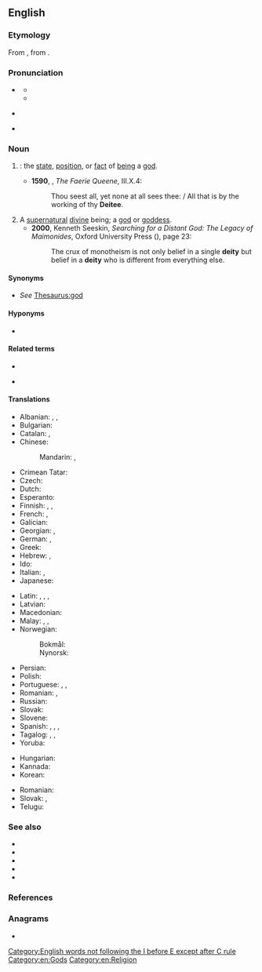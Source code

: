 {{also|$DEITY}}
==English==
{{wikipedia}}

===Etymology===
{{PIE root|en|dyew}}
From {{etyl|frm|en}} {{m|frm|deité}}, from {{etyl|la|en}} {{m|la|deitās}}.

===Pronunciation===
* {{a|RP}} {{IPA|/ˈdiː.ɪ.ti/|/ˈdeɪ.ɪ.ti/|lang=en}}
** {{audio|en-uk-deity1.ogg|More traditional UK pronunciation|lang=en}}
** {{audio|en-uk-deity2.ogg|Alternative UK pronunciation<ref>{{cite-book|title=The American Heritage Book of English Usage: A Practical and Authoritative Guide to Contemporary English|location=Boston, Mass.|publisher=[[w:Houghton Mifflin Harcourt|Houghton Mifflin]]|year=1996|isbn=978-0-395-76785-6}}.</ref>|lang=en}}
* {{a|GA}} {{IPA|/ˈdi.ə.ti/|[ˈdi.ə.ɾi]|lang=en}}
* {{hyphenation|de|i|ty|lang=en}}
<!-- 3 syllable words !-->

===Noun===
{{en-noun|deities}}

# {{altname|divinity|lang=en|nodot=a}}: the [[state]], [[position]], or [[fact]] of [[being]] a [[god]]. {{defdate|from 14th c.}}
#* '''1590''', {{w|Edmund Spenser}}, ''The Faerie Queene'', III.X.4:
#*: Thou seest all, yet none at all sees thee: / All that is by the working of thy '''Deitee'''.
# A [[supernatural]] [[divine]] being; a [[god]] or [[goddess]]. {{defdate|from 14th c.}}
#* '''2000''', Kenneth Seeskin, ''Searching for a Distant God: The Legacy of Maimonides'', Oxford University Press ({{ISBN|9780195344080}}), page 23:
#*: The crux of monotheism is not only belief in a single '''deity''' but belief in a '''deity''' who is different from everything else.

====Synonyms====
* {{sense|a god}} ''See'' [[Thesaurus:god]]

====Hyponyms====
* {{l|en|household deity}}

====Related terms====
{{rel-top|Terms etymologically related to ''deity''}}
* {{l|en|deicide}}
{{rel-mid}}
* {{l|en|deify}}
{{rel-bottom}}

====Translations====
{{trans-see|divinity}}

{{trans-top|a powerful entity that possesses numerous miraculous powers}}
* Albanian: {{t+|sq|hyj|m}}, {{t+|sq|hyjni|m}}, {{t+|sq|perëndi|m}}
* Bulgarian: {{t+|bg|божество|n|tr=božestvo}}
* Catalan: {{t|ca|deïtat|f}}, {{t+|ca|divinitat|f}}
* Chinese:
*: Mandarin: {{t+|cmn|神|tr=shén|sc=Hani}}, {{t+|cmn|神明|tr=shénmíng|sc=Hani}}
* Crimean Tatar: {{t|crh|mabut}}
* Czech: {{t|cs|božstvo|n}}
* Dutch: {{t+|nl|godheid|f}}
* Esperanto: {{t+|eo|dio}}
* Finnish: {{t+|fi|jumala}}, {{t+|fi|jumalatar}}, {{t|fi|jumalolento}}
* French: {{t+|fr|déité|f}}, {{t+|fr|divinité|f}}
* Galician: {{t|gl|divinidade|f}}
* Georgian: {{t|ka|ღვთაება}}, {{t|ka|ღმერთი}}
* German: {{t+|de|Gott|m}}, {{t+|de|Gottheit|f}}
* Greek: {{t+|el|θεότητα|f}}
* Hebrew: {{t+|he|אלוהים|tr=elohím}}, {{t+|he|אל|m|tr=él}}
* Ido: {{t+|io|deo}}
* Italian: {{t|it|deità}}, {{t+|it|divinità|f}}
* Japanese: {{t+|ja|神仏|tr=shin'butsu|sc=Jpan}}
{{trans-mid}}
* Latin: {{t+|la|deus|m}}, {{t|la|deitas|f}}, {{t|la|divinitas|f}},
* Latvian: {{t|lv|dievība|f}}
* Macedonian: {{t|mk|божество|n|tr=bóžestvo}}
* Malay: {{t|ms|tuhan}}, {{t|ms|dewa|m}}, {{t|ms|dewi|f}}
* Norwegian: {{t+|no|gud|m}}
*: Bokmål: {{t|nb|guddom|m}}
*: Nynorsk: {{t|nn|guddom|m}}
* Persian: {{t+|fa|ایزد|tr=izad|sc=Arab}}
* Polish: {{t+|pl|bóstwo|n}}
* Portuguese: {{t+|pt|deus|m}}, {{t+|pt|deusa|f}}, {{t+|pt|divindade|f}}
* Romanian: {{t+|ro|dumnezeu|f}}, {{t+|ro|divinitate|f}}
* Russian: {{t+|ru|божество́|n}}
* Slovak: {{t|sk|božstvo|n}}
* Slovene: {{t+|sl|božanstvo|n}}
* Spanish: {{t+|es|dios|m}}, {{t+|es|diosa|f}}, {{t+|es|deidad|f}}, {{t+|es|divinidad|f}}
* Tagalog: {{t|tl|anito}}, {{t|tl|diyus-diyusan}}, {{t|tl|batha-bathalaan}}
* Yoruba: {{t|yo|olukaluku}}
{{trans-bottom}}

{{checktrans-top}}
* Hungarian: {{t+check|hu|istenség}}
* Kannada: {{t+check|kn|ದೇವ|tr=deeva|sc=Knda}}
* Korean: {{t+check|ko|신성|sc=Kore}}
{{trans-mid}}
* Romanian: {{t+check|ro|zeitate|f}}
* Slovak: {{qualifier|1, 2}} {{t-check|sk|božstvo|n}}, {{qualifier|2}} {{t-check|sk|bôžik|m}}
* Telugu: {{t+check|te|దైవం|tr=daivaM|sc=Telu}}
{{trans-bottom}}

===See also===
* {{l|en|cosmocrat}}
* {{l|en|deism}}
* {{l|en|god}}
* {{l|en|godliness}}
* {{l|en|theism}}

===References===
<references/>

===Anagrams===
* {{anagrams|en|etyid}}

[[Category:English words not following the I before E except after C rule]]
[[Category:en:Gods]]
[[Category:en:Religion]]